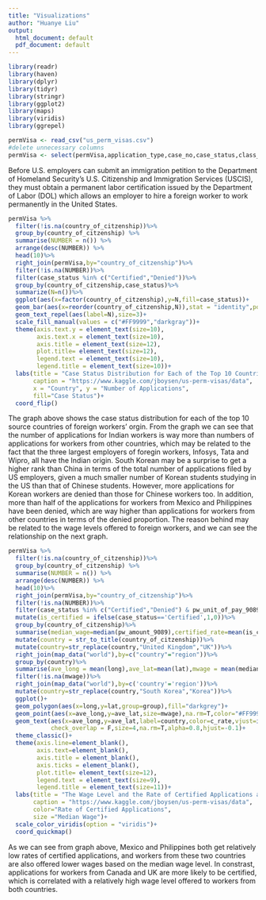 ```yaml
---
title: "Visualizations"
author: "Huanye Liu"
output:
  html_document: default
  pdf_document: default
---
```



```r
library(readr)
library(haven)
library(dplyr)
library(tidyr)
library(stringr)
library(ggplot2)
library(maps)
library(viridis)
library(ggrepel)
```

```r
permVisa <- read_csv("us_perm_visas.csv")
#delete unnecessary columns
permVisa <- select(permVisa,application_type,case_no,case_status,class_of_admission,country_of_citzenship,decision_date,employer_address_1,employer_address_2,employer_city,employer_name,employer_postal_code,employer_state,job_info_work_city,job_info_work_state,naics_2007_us_code,naics_2007_us_title,pw_amount_9089,pw_job_title_9089,pw_level_9089,pw_soc_code,pw_soc_title,pw_source_name_9089,pw_unit_of_pay_9089,us_economic_sector,wage_offer_from_9089,wage_offer_unit_of_pay_9089)
```
Before U.S. employers can submit an immigration petition to the Department of Homeland Security's U.S. Citizenship and Immigration Services (USCIS), they must obtain a permanent labor certification issued by the Department of Labor (DOL) which allows an employer to hire a foreign worker to work permanently in the United States.

```r
permVisa %>%
  filter(!is.na(country_of_citzenship))%>%
  group_by(country_of_citzenship) %>%
  summarise(NUMBER = n()) %>%
  arrange(desc(NUMBER)) %>%
  head(10)%>%
  right_join(permVisa,by="country_of_citzenship")%>%
  filter(!is.na(NUMBER))%>%
  filter(case_status %in% c("Certified","Denied"))%>%
  group_by(country_of_citzenship,case_status)%>%
  summarize(N=n())%>%
  ggplot(aes(x=factor(country_of_citzenship),y=N,fill=case_status))+
  geom_bar(aes(x=reorder(country_of_citzenship,N)),stat = "identity",position = "identity",alpha=0.8)+
  geom_text_repel(aes(label=N),size=3)+
  scale_fill_manual(values = c("#FF9999","darkgray"))+
  theme(axis.text.y = element_text(size=10),
        axis.text.x = element_text(size=10),
        axis.title = element_text(size=12),
        plot.title= element_text(size=12),
        legend.text = element_text(size=10),
        legend.title = element_text(size=10))+
  labs(title = "Case Status Distribution for Each of the Top 10 Countries with High US Permanent Visa Applications\n(aggegrated from 2011 to 2016)",
       caption = "https://www.kaggle.com/jboysen/us-perm-visas/data",
       x = "Country", y = "Number of Applications",
       fill="Case Status")+
  coord_flip()
```
        
The graph above shows the case status distribution for each of the top 10 source countries of foreign workers' orgin. From the graph we can see that the number of applications for Indian workers is way more than numbers of applications for workers from other countries, which may be related to the fact that the three largest employers of foregin workers, Infosys, Tata and Wipro, all have the Indian origin. South Korean may be a surprise to get a higher rank than China in terms of the total number of applications filed by US employers, given a much smaller number of Korean students studying in the US than that of Chinese students. However, more applications for Korean workers are denied than those for Chinese workers too. In addition, more than half of the applications for workers from Mexico and Philippines have been denied, which are way higher than applications for workers from other countries in terms of the denied proportion. The reason behind may be related to the wage levels offered to foreign workers, and we can see the relationship on the next graph.    

```r
permVisa %>%
  filter(!is.na(country_of_citzenship))%>%
  group_by(country_of_citzenship) %>%
  summarise(NUMBER = n()) %>%
  arrange(desc(NUMBER)) %>%
  head(10)%>%
  right_join(permVisa,by="country_of_citzenship")%>%
  filter(!is.na(NUMBER))%>%
  filter(case_status %in% c("Certified","Denied") & pw_unit_of_pay_9089 %in% c("Year",'yr') &!is.na(pw_amount_9089))%>%
  mutate(is_certified = ifelse(case_status=='Certified',1,0))%>%
  group_by(country_of_citzenship)%>%
  summarise(median_wage=median(pw_amount_9089),certified_rate=mean(is_certified))%>%
  mutate(country = str_to_title(country_of_citzenship))%>%
  mutate(country=str_replace(country,"United Kingdom","UK"))%>%
  right_join(map_data("world"),by=c("country"="region"))%>%
  group_by(country)%>%
  summarise(ave_long = mean(long),ave_lat=mean(lat),mwage = mean(median_wage,na.rm=T),c_rate = mean(certified_rate,na.rm=T))%>%
  filter(!is.na(mwage))%>%
  right_join(map_data("world"),by=c('country'='region'))%>%
  mutate(country=str_replace(country,"South Korea","Korea"))%>%
  ggplot()+
  geom_polygon(aes(x=long,y=lat,group=group),fill="darkgrey")+
  geom_point(aes(x=ave_long,y=ave_lat,size=mwage),na.rm=T,color="#FF9999")+
  geom_text(aes(x=ave_long,y=ave_lat,label=country,color=c_rate,vjust=ifelse(country=="Korea",-1.5,0)),
            check_overlap = F,size=4,na.rm=T,alpha=0.8,hjust=-0.1)+
  theme_classic()+
  theme(axis.line=element_blank(),
        axis.text=element_blank(),
        axis.title = element_blank(),
        axis.ticks = element_blank(),
        plot.title= element_text(size=12),
        legend.text = element_text(size=9),
        legend.title = element_text(size=11))+
  labs(title = "The Wage Level and the Rate of Certified Applications are Positively Correlated \nas Shown by the Top 10 Countries with High US Permanent Visa Applications\n(aggegrated from 2011 to 2016)",
       caption = "https://www.kaggle.com/jboysen/us-perm-visas/data",
       color="Rate of Certified Applications",
       size ="Median Wage")+
  scale_color_viridis(option = "viridis")+
  coord_quickmap()
```
        
As we can see from graph above, Mexico and Philippines both get relatively low rates of certified applications, and workers from these two countries are also offered lower wages based on the median wage level. In constrast, applications for workers from Canada and UK are more likely to be certified, which is correlated with a relatively high wage level offered to workers from both countries. 
